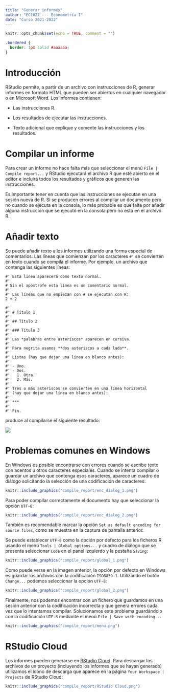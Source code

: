 ```yaml
---
title: "Generar informes"
author: "EC1027 --- Econometría I"
date: "Curso 2021-2022"
---
```


```r
knitr::opts_chunk$set(echo = TRUE, comment = "")
```

```css
.bordered {
  border: 1px solid #aaaaaa;
}
```

# Introducción

RStudio permite, a partir de un archivo con instrucciones de R, generar informes en formato HTML que pueden ser abiertos en cualquier navegador o en Microsoft Word. Los informes contienen:

- Las instrucciones R.

- Los resultados de ejecutar las instrucciones.

- Texto adicional que explique y comente las instrucciones y los resultados.

# Compilar un informe

Para crear un informe no hace falta más que seleccionar el menú `File | Compile report...` y RStudio ejecutará el archivo R que esté abierto en el editor e incluirá todos los resultados y gráficos que generen las instrucciones. 

Es importante tener en cuenta que las instrucciones se ejecutan en una sesión nueva de R. Si se producen errores al compilar un documento pero no cuando se ejecuta en la consola, lo más probable es que falte por añadir alguna instrucción que se ejecutó en la consola pero no está en el archivo R. 

# Añadir texto

Se puede añadir texto a los informes utilizando una forma especial de comentarios. Las líneas que comienzan por los caracteres `#' ` se convierten en texto cuando se compila el informe. Por ejemplo, un archivo que contenga las siguientes líneas:

```
#' Esta linea aparecerá como texto normal.
#'
# Sin el apóstrofe esta línea es un comentario normal.
#'
#' Las líneas que no empiezan con # se ejecutan con R:
2 + 2

#'
#' # Título 1
#'
#' ## Título 2
#'
#' ### Título 3
#'
#' Las *palabras entre asteriscos* aparecen en cursiva.
#'
#' Para negrita usamos **dos asteriscos a cada lado**.
#'
#' Listas (hay que dejar una línea en blanco antes):
#'
#' - Uno.
#' - Dos.
#'   1. Otra.
#'   2. Más.
#'
#' Tres o más asteriscos se convierten en una línea horizontal
#' (hay que dejar una línea en blanco antes):
#'
#' ***
#'
#' Fin.
```

produce al compilarse el siguiente resultado:

:::: {.bordered}

![](compile_report/test_md.png)

::::


# Problemas comunes en Windows

En Windows es posible encontrarse con errores cuando se escribe texto con acentos u otros caracteres especiales. Cuando se intenta compilar o guardar un archivo que contenga esos caracteres, aparece un cuadro de diálogo solicitando la selección de una codificación de caracteres:

```r
knitr::include_graphics("compile_report/enc_dialog_1.png")
```

Para poder compilar correctamente el documento hay que seleccionar la opción `UTF-8`:

```r
knitr::include_graphics("compile_report/enc_dialog_2.png")
```

También es recomendable marcar la opción `Set as default encoding for source files`, como se muestra en la captura de pantalla anterior.

Se puede establecer `UTF-8` como la opción por defecto para los ficheros R usando el menú `Tools | Global options...` y  cuadro de diálogo que se presenta seleccionar `Code` en el panel izquierdo y la pestaña `Saving`:

```r
knitr::include_graphics("compile_report/global_1.png")
```

Como puede verse en la imagen anterior, la opción por defecto en Windows es guardar los archivos con la codificación `ISO8859-1`. Utilizando el botón `Change...` podemos seleccionar la opción `UTF-8`:

```r
knitr::include_graphics("compile_report/global_2.png")
```

Finalmente, nos podemos encontrar con un fichero que guardamos en una sesión anterior con la codificación incorrecta y que genera errores cada vez que lo intentamos compilar. Solucionamos este problema guardándolo con la codificación `UTF-8` mediante el menú `File | Save with encoding...`

```r
knitr::include_graphics("compile_report/menu.png")
```

# RStudio Cloud

Los informes pueden generarse en [RStudio Cloud](https://rstudio.cloud/). Para descargar los archivos de un proyecto (incluyendo los informes que se hayan generado) utilizamos el icono de descarga que aparece en la página `Your Workspace | Projects` de  RStudio Cloud:

```r
knitr::include_graphics("compile_report/RStudio Cloud.png")
```
